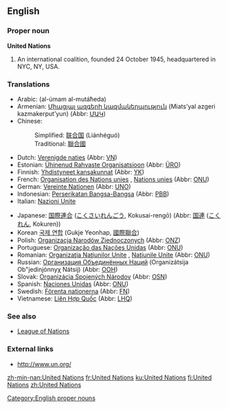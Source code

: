 {{wikipedia}}
==English==

===Proper noun===
'''United Nations'''

# An international coalition, founded 24 October 1945, headquartered in NYC, NY, USA.

===Translations===
{{top}}
*Arabic: {{ARchar|[[الامم المتحدة]]}} (al-úmam al-mutáħeda) {{fpl}}
*Armenian: [[Միացյալ ազգերի կազմակերպություն]] (Miats’yal azgeri kazmakerput’yun) (Abbr: [[ՄԱԿ]])
*Chinese:
*:Simplified: [[联合国]] (Liánhéguó)
*:Traditional: [[聯合國]]
*Dutch: [[Verenigde naties]] {{fpl}} (Abbr: [[VN]])
*Estonian: [[Ühinenud Rahvaste Organisatsioon]] (Abbr: [[ÜRO]])
*Finnish: [[Yhdistyneet kansakunnat]] (Abbr: [[YK]])
*French: [[Organisation des Nations unies]] {{f}}, [[Nations unies]] {{fpl}} (Abbr: [[ONU]])
*German: [[Vereinte Nationen]] {{fpl}} (Abbr: [[UNO]])
*Indonesian: [[Perserikatan Bangsa-Bangsa]] (Abbr: [[PBB]])
*Italian: [[Nazioni Unite]]
{{mid}}
*Japanese: [[国際連合]] ([[こくさいれんごう]], Kokusai-rengō) (Abbr: [[国連]] ([[こくれん]], Kokuren))
*Korean [[국제 연합]] (Gukje Yeonhap, [[國際聯合]])
*Polish: [[Organizacja Narodów Zjednoczonych]] {{f}} (Abbr: [[ONZ]])
*Portuguese: [[Organização das Nações Unidas]] {{f}} (Abbr: [[ONU]])
*Romanian: [[Organizaţia Naţiunilor Unite]] {{f}}, [[Naţiunile Unite]] {{fpl}} {{f}} (Abbr: [[ONU]])
*Russian: [[Организация Объединённых Наций]] (Organizátsija Ob"jedinjónnyχ Nátsij) {{f}} (Abbr: [[ООН]])
*Slovak: [[Organizácia Spojených Národov]] {{f}} (Abbr: [[OSN]])
*Spanish: [[Naciones Unidas]] {{fpl}} (Abbr: [[ONU]])
*Swedish: [[Förenta nationerna]] {{c}} {{p}} (Abbr: [[FN]])
*Vietnamese: [[Liên Hợp Quốc]] (Abbr: [[LHQ]])
{{bottom}}

===See also ===
* [[League of Nations]]

===External links===
*[http://www.un.org/ http://www.un.org/]
{{pedialite}}

[[Category:English proper nouns]]

[[zh-min-nan:United Nations]]
[[fr:United Nations]]
[[ku:United Nations]]
[[fi:United Nations]]
[[zh:United Nations]]